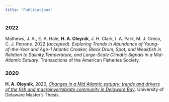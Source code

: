 ```yaml
---
title: "Publications"
---
```


### 2022

Mathews, J. A., E. A. Hale, **H. A. Oleynik**, J. H. Clark, I. A. Park, M. J. Greco, C. J. Petrone. 2022 (*accepted*). *Exploring Trends in Abundance of Young-of-the-Year and Age-1 Atlantic Croaker, Black Drum, Spot, and Weakfish in Relation to Salinity,Temperature, and Large-Scale Climatic Signals in a Mid-Atlantic Estuary*. Transactions of the American Fisheries Society. 

### 2020 

**H. A. Oleynik**, 2020, [*Changes in a Mid Atlantic estuary: trends and drivers of the fish and macroinvertebrate community in Delaware Bay*](https://udspace.udel.edu/handle/19716/28649). University of Delaware Master's Thesis. 




